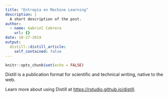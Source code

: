 ```yaml
---
title: "Entropía en Machine Learning"
description: |
  A short description of the post.
author:
  - name: Gabriel Cabrera
    url: {}
date: 10-27-2019
output:
  distill::distill_article:
    self_contained: false
---
```


```r
knitr::opts_chunk$set(echo = FALSE)
```

Distill is a publication format for scientific and technical writing, native to the web.

Learn more about using Distill at <https://rstudio.github.io/distill>.

